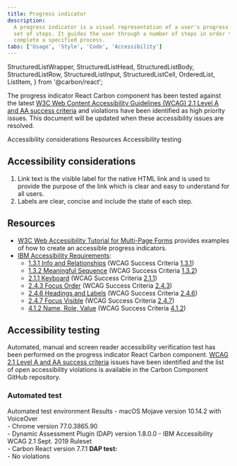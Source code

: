 ```yaml
---
title: Progress indicator
description:
  A progress indicator is a visual representation of a user's progress through a
  set of steps. It guides the user through a number of steps in order to
  complete a specified process.
tabs: ['Usage', 'Style', 'Code', 'Accessibility']
---
```



  StructuredListWrapper,
  StructuredListHead,
  StructuredListBody,
  StructuredListRow,
  StructuredListInput,
  StructuredListCell,
  OrderedList,
  ListItem,
} from '@carbon/react';

<PageDescription>

The progress indicator React Carbon component has been tested against the latest
[W3C Web Content Accessibility Guidelines (WCAG) 2.1 Level A and AA success criteria](https://www.w3.org/TR/WCAG21/)
and violations have been identified as high priority issues. This document will
be updated when these accessibility issues are resolved.

</PageDescription>

<AnchorLinks>
  <AnchorLink>Accessibility considerations</AnchorLink>
  <AnchorLink>Resources</AnchorLink>
  <AnchorLink>Accessibility testing</AnchorLink>
</AnchorLinks>

<A11yStatusTable components="Progress indicator" />

## Accessibility considerations

1. Link text is the visible label for the native HTML link and is used to
   provide the purpose of the link which is clear and easy to understand for all
   users.
2. Labels are clear, concise and include the state of each step.

## Resources

- [W3C Web Accessibility Tutorial for Multi-Page Forms](https://www.w3.org/WAI/tutorials/forms/multi-page/)
  provides examples of how to create an accessible progress indicators.
- [IBM Accessibility Requirements](https://www.ibm.com/able/requirements/requirements/):
  - [1.3.1 Info and Relationships](https://www.ibm.com/able/requirements/requirements/#1_3_1)
    (WCAG Success Criteria
    [1.3.1](https://www.w3.org/WAI/WCAG21/Understanding/info-and-relationships))
  - [1.3.2 Meaningful Sequence](https://www.ibm.com/able/requirements/requirements/#1_3_2)
    (WCAG Success Criteria
    [1.3.2](https://www.w3.org/WAI/WCAG21/Understanding/meaningful-sequence))
  - [2.1.1 Keyboard](https://www.ibm.com/able/requirements/requirements/#2_1_1)
    (WCAG Success Criteria
    [2.1.1](https://www.w3.org/WAI/WCAG21/Understanding/keyboard))
  - [2.4.3 Focus Order](https://www.ibm.com/able/requirements/requirements/#2_4_3)
    (WCAG Success Criteria
    [2.4.3](https://www.w3.org/WAI/WCAG21/Understanding/focus-order))
  - [2.4.6 Headings and Labels](https://www.ibm.com/able/requirements/requirements/#2_4_6)
    (WCAG Success Criteria
    [2.4.6](https://www.w3.org/WAI/WCAG21/Understanding/headings-and-labels))
  - [2.4.7 Focus Visible](https://www.ibm.com/able/requirements/requirements/#2_4_7)
    (WCAG Success Criteria
    [2.4.7](https://www.w3.org/WAI/WCAG21/Understanding/focus-visible))
  - [4.1.2 Name, Role, Value](https://www.ibm.com/able/requirements/requirements/#4_1_2)
    (WCAG Success Criteria
    [4.1.2](https://www.w3.org/TR/UNDERSTANDING-WCAG20/ensure-compat-rsv.html))

## Accessibility testing

Automated, manual and screen reader accessibility verification test has been
performed on the progress indicator React Carbon component.
[WCAG 2.1 Level A and AA success criteria](https://www.w3.org/TR/WCAG21/) issues
have been identified and the list of open accessibility violations is available
in the Carbon Component GitHub repository.

### Automated test

<Row>
  <Column noGutterSm>
    <StructuredListWrapper>
      <StructuredListHead>
        <StructuredListRow head>
          <StructuredListCell head>
            Automated test environment
          </StructuredListCell>
          <StructuredListCell head>Results</StructuredListCell>
        </StructuredListRow>
      </StructuredListHead>
      <StructuredListBody>
        <StructuredListRow>
          <StructuredListCell>
            - macOS Mojave version 10.14.2 with VoiceOver
            <br />
            - Chrome version 77.0.3865.90
            <br />
            - Dynamic Assessment Plugin (DAP) version 1.8.0.0 - IBM
            Accessibility WCAG 2.1 Sept. 2019 Ruleset
            <br />- Carbon React version 7.7.1
          </StructuredListCell>
          <StructuredListCell>
            <strong>DAP test:</strong>
            <br />- No violations
          </StructuredListCell>
        </StructuredListRow>
      </StructuredListBody>
    </StructuredListWrapper>
  </Column>
</Row>
